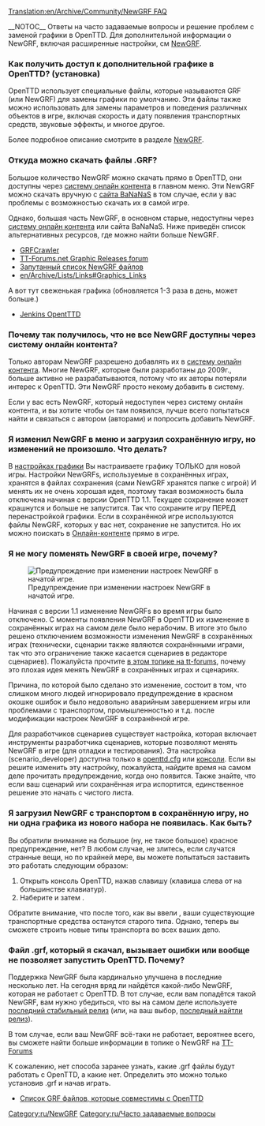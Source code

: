 [[Translation:en/Archive/Community/NewGRF FAQ]]
{{ru/FAQmenu}}
{{ru/Возможность|0.4}}

__NOTOC__
Ответы на часто задаваемые вопросы и решение проблем с заменой графики в OpenTTD. Для дополнительной информации о NewGRF, включая расширенные настройки, см [[ru/Manual/NewGRF|NewGRF]].

===Как получить доступ к дополнительной графике в OpenTTD? (установка)===

OpenTTD использует специальные файлы, которые называются GRF (или NewGRF) для замены графики по умолчанию. Эти файлы также можно использовать для замены параметров и поведения различных объектов в игре, включая скорость и дату появления транспортных средств, звуковые эффекты, и многое другое.

Более подробное описание смотрите в разделе [[ru/Manual/NewGRF|NewGRF]].

===Откуда можно скачать файлы .GRF?===

Большое количество NewGRF можно скачать прямо в OpenTTD, они доступны через [[ru/Manual/Онлайн-контент|систему онлайн контента]] в главном меню. Эти NewGRF можно скачать вручную с [http://bananas.openttd.org/ сайта BaNaNaS] в том случае, если у вас проблемы с возможностью скачать их в самой игре.

Однако, большая часть NewGRF, в основном старые, недоступны через [[ru/Manual/Онлайн-контент|систему онлайн контента]] или сайта BaNaNaS. Ниже приведён список альтернативных ресурсов, где можно найти больше NewGRF.

* [http://grfcrawler.tt-forums.net/ GRFCrawler]
* [http://www.tt-forums.net/viewforum.php?f=67 TT-Forums.net Graphic Releases forum]
* [[ru/Community/NewGRF/Список NewGRF|Запутанный список NewGRF файлов]]
* [[en/Archive/Lists/Links#Graphics_Links]]

А вот тут свеженькая графика (обновляется 1-3 раза в день, может больше.)

* [https://jenkins.openttdcoop.org/view/NewGRFs/ Jenkins OpentTTD]
===Почему так получилось, что не все NewGRF доступны через систему онлайн контента?===

Только авторам NewGRF разрешено добавлять их в [[ru/Manual/Онлайн-контент|систему онлайн контента]]. Многие NewGRF, которые были разработаны до 2009г., больше активно не разрабатываются, потому что их авторы потеряли интерес к OpenTTD. Эти NewGRF просто некому добавить в систему.

Если у вас есть NewGRF, который недоступен через систему онлайн контента, и вы хотите чтобы он там появился, лучше всего попытаться найти и связаться с автором (авторами) и попросить добавить NewGRF.

===Я изменил NewGRF в меню и загрузил сохранённую игру, но изменений не произошло. Что делать?===

В [[ru/Manual/NewGRF|настройках графики]] Вы настраиваете графику ТОЛЬКО для новой игры. Настройки NewGRFs, используемые в сохранённых играх, хранятся в файлах сохранения (сами NewGRF хранятся папке с игрой) И менять их не очень хорошая идея, поэтому такая возможность была отключена начиная с версии OpenTTD 1.1. Текущее сохранение может крашнутся и больше не запустится. Так что сохраните игру ПЕРЕД перенастройкой графики. Если в сохранённой игре используются файлы NewGRF, которых у вас нет, сохранение не запустится. Но их можно поискать в  [[ru/Manual/Онлайн-контент|Онлайн-контенте]] прямо в игре.

===Я не могу поменять NewGRF в своей игре, почему?===
[[File:en/Newgrf warning.png|frame|right|Предупреждение при изменении настроек NewGRF в начатой игре.]]

Начиная с версии 1.1 изменение NewGRFs во время игры было отключено. С моменты появления NewGRF в OpenTTD их изменение в сохранённых играх на самом деле было нерабочим. В итоге это было решено отключением возможности изменения NewGRF в сохранённых играх (технически, сценарии также являются сохранёнными играми, так что это ограничение также касается сценариев в редакторе сценариев). Пожалуйста прочтите [http://www.tt-forums.net/viewtopic.php?f=29&t=53881 в этом топике на tt-forums], почему это плохая идея менять NewGRF в сохранённых играх и сценариях.

Причина, по которой было сделано это изменение, состоит в том, что слишком много людей игнорировало предупреждение в красном окошке ошибок и было недовольно аварийным завершением игры или проблемами с транспортом, промышленностью и т.д. после модификации настроек NewGRF в сохранённой игре.

Для разработчиков сценариев существует настройка, которая включает инструменты разработчика сценариев, которые позволяют менять NewGRF в игре (для отладки и тестирования). Эта настройка (scenario_developer) доступна только в [[ru/Archive/Manual/Settings/Openttd.cfg|openttd.cfg]] или [[ru/Manual/Консоль|консоли]]. Если вы решите изменить эту настройку, пожалуйста, найдите время на самом деле прочитать предупреждение, когда оно появится. Также знайте, что если ваш сценарий или сохранённая игра испортится, единственное решение это начать с чистого листа.

===Я загрузил NewGRF с транспортом в сохранённую игру, но ни одна графика из нового набора не появилась. Как быть?===

Вы обратили внимание на большое (ну, не такое большое) красное предупреждение, нет? В любом случае, не злитесь, если случатся странные вещи, но по крайней мере, вы можете попытаться заставить это работать следующим образом:

# Открыть консоль OpenTTD, нажав славишу {{en/keypress|`}} (клавиша слева от {{en/keypress|1}} на большинстве клавиатур).
# Наберите {{en/c|resetengines|}} и затем {{en/keypress|Enter}}.

Обратите внимание, что после того, как вы ввели {{en/c|resetengines|}}, ваши существующие транспортные средства останутся старого типа. Однако, теперь вы сможете строить новые типы транспорта во всех ваших депо.

===Файл .grf, который я скачал, вызывает ошибки или вообще не позволяет запустить OpenTTD. Почему?===

Поддержка NewGRF была кардинально улучшена в последние несколько лет. На сегодня вряд ли найдётся какой-либо NewGRF, которая не работает с OpenTTD. В тот случае, если вам попадётся такой NewGRF, вам нужно убедиться, что вы на самом деле используете [http://www.openttd.org/en/download-stable последний стабильный релиз] (или, на ваш выбор, [http://www.openttd.org/en/download-trunk последный найтли релиз]).

В том случае, если ваш NewGRF всё-таки не работает, вероятнее всего, вы сможете найти больше информации в топике о NewGRF на [http://www.tt-forums.net/viewforum.php?f=66 TT-Forums]

К сожалению, нет способа заранее узнать, какие .grf файлы будут работать с OpenTTD, а какие нет. Определить это можно только установив .grf и начав играть.

* [[ru/Community/NewGRF/Список NewGRF|Список GRF файлов, которые совместимы с OpenTTD]]



{{ru/Navbox NewGRF}}


[[Category:ru/NewGRF]]
[[Category:ru/Часто задаваемые вопросы]]
